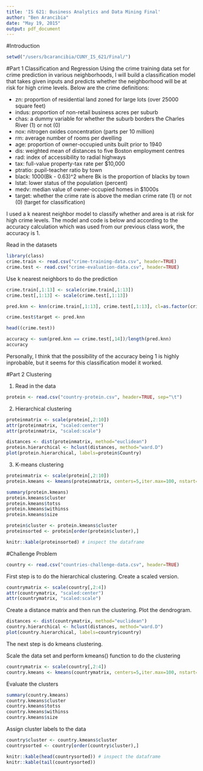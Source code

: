 ```yaml
---
title: 'IS 621: Business Analytics and Data Mining Final'
author: "Ben Arancibia"
date: "May 19, 2015"
output: pdf_document
---
```


#Introduction
```r
setwd("/users/bcarancibia/CUNY_IS_621/Final/")
```

#Part 1 Classification and Regression
Using the crime training data set for crime prediction in various neighborhoods, I will build a classification model that takes given inputs and predicts whether the neighborhood will be at risk for high crime levels. Below are the crime definitions:

* zn:  proportion of residential land zoned for large lots (over 25000 square feet)
* indus:	proportion of non-retail business acres per suburb
* chas:	a dummy variable for whether the suburb borders the Charles River (1) or not (0)
* nox:	nitrogen oxides concentration (parts per 10 million)
* rm:	average number of rooms per dwelling
* age:	proportion of owner-occupied units built prior to 1940
* dis:	weighted mean of distances to five Boston employment centres
* rad:	index of accessibility to radial highways
* tax:	full-value property-tax rate per \$10,000
* ptratio:	pupil-teacher ratio by town
* black:	1000(Bk - 0.63)^2 where Bk is the proportion of blacks by town
* lstat:	lower status of the population (percent)
* medv:	median value of owner-occupied homes in \$1000s
* target:	whether the crime rate is above the median crime rate (1) or not (0) (target for classification)

I used a k nearest neighbor model to classify whether and area is at risk for high crime levels. The model and code is below and according to the accuracy calculation which was used from our previous class work, the accuracy is 1.

Read in the datasets
```r

library(class)
crime.train <- read.csv("crime-training-data.csv", header=TRUE)
crime.test <- read.csv("crime-evaluation-data.csv", header=TRUE)

```

Use k nearest neighbors to do the prediction
```r
crime.train[,1:13] <- scale(crime.train[,1:13])
crime.test[,1:13] <- scale(crime.test[,1:13])

pred.knn <- knn(crime.train[,1:13], crime.test[,1:13], cl=as.factor(crime.train[,14]), k=5)

crime.test$target <- pred.knn

head((crime.test))

accuracy <- sum(pred.knn == crime.test[,14])/length(pred.knn)
accuracy
```


Personally, I think that the possibility of the accuracy being 1 is highly inprobable, but it seems for this classification model it worked. 

#Part 2 Clustering

1. Read in the data
```r
protein <- read.csv("country-protein.csv", header=TRUE, sep="\t")
```

2. Hierarchical clustering
```r

proteinmatrix <- scale(protein[,2:10])
attr(proteinmatrix, "scaled:center")
attr(proteinmatrix, "scaled:scale")

```


```r
distances <- dist(proteinmatrix, method="euclidean")
protein.hierarchical <- hclust(distances, method="ward.D")
plot(protein.hierarchical, labels=protein$Country)
```


3. K-means clustering

```r
proteinmatrix <- scale(protein[,2:10])
protein.kmeans <- kmeans(proteinmatrix, centers=5,iter.max=100, nstart=100)
```

```r
summary(protein.kmeans)
protein.kmeans$cluster
protein.kmeans$totss
protein.kmeans$withinss
protein.kmeans$size
```

```r
protein$cluster <- protein.kmeans$cluster
proteinsorted <- protein[order(protein$cluster),]

knitr::kable(proteinsorted) # inspect the dataframe
```

#Challenge Problem



```r
country <- read.csv("countries-challenge-data.csv", header=TRUE)
```

First step is to do the hierarchical clustering.
Create a scaled version.
```r
countrymatrix <- scale(country[,2:4])
attr(countrymatrix, "scaled:center")
attr(countrymatrix, "scaled:scale")
```

Create a distance matrix and then run the clustering. Plot the dendrogram.

```r
distances <- dist(countrymatrix, method="euclidean")
country.hierarchical <- hclust(distances, method="ward.D")
plot(country.hierarchical, labels=country$country)

```

The next step is do kmeans clustering.

Scale the data set and perform kmeans() function to do the clustering
```r
countrymatrix <- scale(country[,2:4])
country.kmeans <- kmeans(countrymatrix, centers=5,iter.max=100, nstart=100)
```

Evaluate the clusters
```r
summary(country.kmeans)
country.kmeans$cluster
country.kmeans$totss
country.kmeans$withinss
country.kmeans$size
```

Assign cluster labels to the data
```r
country$cluster <- country.kmeans$cluster
countrysorted <- country[order(country$cluster),]

knitr::kable(head(countrysorted)) # inspect the dataframe
knitr::kable(tail(countrysorted))
```
